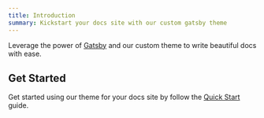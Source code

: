 ```yaml
---
title: Introduction
summary: Kickstart your docs site with our custom gatsby theme
---
```


Leverage the power of [Gatsby](https://www.gatsbyjs.org/docs/) and our custom theme to write beautiful docs with ease.

## Get Started

Get started using our theme for your docs site by follow the [Quick Start](/quick-start/) guide.